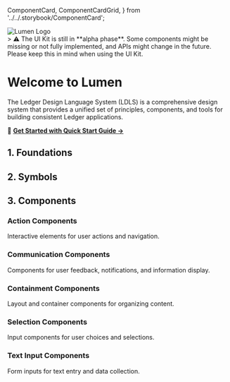   ComponentCard,
  ComponentCardGrid,
} from '../../.storybook/ComponentCard';

<Meta title='Getting Started/Introduction' />

<img src={lumenLogo} className='mobile-logo' alt='Lumen Logo' />

<div className='disclaimer' style={{ display: 'block' }}>
  > ⚠️ The UI Kit is still in **alpha phase**. Some components might be missing
  or not fully implemented, and APIs might change in the future. Please keep
  this in mind when using the UI Kit.
</div>

# Welcome to Lumen

The Ledger Design Language System (LDLS) is a comprehensive design system that provides a unified set of principles, components, and tools for building consistent Ledger applications.

🚀 **[Get Started with Quick Start Guide →](?path=/docs/getting-started-quickstart--docs)**

## 1. Foundations

<ComponentCardGrid>
  <ComponentCard
    title="Colors"
    description="Semantic color system with background, text, border, and status colors for consistent theming."
    href="?path=/docs/foundations-colors--docs"
    emoji="🎨"
  />

<ComponentCard
  title='Typography'
  description='Text styles, scales, and typography tokens for consistent content hierarchy.'
  href='?path=/story/foundations-styles-typography--typography'
  emoji='📝'
/>

<ComponentCard
  title='Spacing'
  description='Spacing tokens and layout system for consistent spacing and positioning.'
  href='?path=/docs/foundations-spacing--docs'
  emoji='📐'
/>

<ComponentCard
  title='Height'
  description='Height tokens for consistent height and spacing.'
  href='?path=/docs/foundations-height--docs'
  emoji='📏'
/>
<ComponentCard
  title='Width'
  description='Width tokens for consistent width and spacing.'
  href='?path=/docs/foundations-width--docs'
  emoji='📏'
/>
<ComponentCard
  title='Border Radius'
  description='Border radius tokens for consistent border radius and spacing.'
  href='?path=/docs/foundations-border-radius--docs'
  emoji='🔘'
/>

</ComponentCardGrid>

## 2. Symbols

<ComponentCardGrid>
  <ComponentCard
    title='Interface Icons'
    description='Comprehensive icon library with 200+ icons in multiple sizes sourced from Figma.'
    href='?path=/docs/symbols-interface-icons--docs'
    emoji='🔣'
  />
</ComponentCardGrid>

## 3. Components

### Action Components

Interactive elements for user actions and navigation.

<ComponentCardGrid>
  <ComponentCard
    title="Button"
    description="Interactive button for actions, navigation, and form submissions. Multiple variants and sizes available."
    href="?path=/docs/action-button--docs"
    emoji="🔘"
  />

<ComponentCard
  title='CardButton'
  description='Card-style button component for displaying actionable cards with content and interactions.'
  href='?path=/docs/action-cardbutton--docs'
  emoji='🃏'
/>

<ComponentCard
  title='InteractiveIcon'
  description='Compact button with icon for space-efficient actions and toolbar interactions.'
  href='?path=/docs/action-InteractiveIcon--docs'
  emoji='🎯'
/>

  <ComponentCard
    title="Link"
    description="Navigation links for routing and external references with proper accessibility."
    href="?path=/docs/action-link--docs"
    emoji="🔗"
  />
</ComponentCardGrid>

### Communication Components

Components for user feedback, notifications, and information display.

<ComponentCardGrid>
  <ComponentCard
    title="Banner"
    description="Prominent messages and announcements for important information and status updates."
    href="?path=/docs/communication-banner--docs"
    emoji="📢"
  />

<ComponentCard
  title='Tag'
  description='Labels and categorization elements for content organization and metadata display.'
  href='?path=/docs/communication-tag--docs'
  emoji='🏷️'
/>

<ComponentCard
  title='Tooltip'
  description='Contextual help and additional information displayed on hover or focus.'
  href='?path=/docs/communication-tooltip--docs'
  emoji='💬'
/>

  <ComponentCard
    title='Skeleton'
    description='Skeleton components for loading states and placeholder content.'
    href='?path=/docs/communication-skeleton--docs'
    emoji='💀'
  />
</ComponentCardGrid>

### Containment Components

Layout and container components for organizing content.

<ComponentCardGrid>
  <ComponentCard
    title="Dialog"
    description="Modal dialogs for focused interactions and important user decisions."
    href="?path=/docs/containment-dialog--docs"
    emoji="🗨️"
  />

<ComponentCard
  title='SheetBar'
  description='Sheet bar component for displaying the header of sheets (Dialogs, bottom sheets etc.).'
  href='?path=/docs/containment-sheetbar--docs'
  emoji='📄'
/>

<ComponentCard
  title='ListItem'
  description='Flexible list items for displaying content in organized lists and menus.'
  href='?path=/docs/containment-listitem--docs'
  emoji='📋'
/>

  <ComponentCard
    title="Tile"
    description="Vertical list items for stacked content display and navigation menus."
    href="?path=/docs/containment-tile--docs"
    emoji="📑"
  />
</ComponentCardGrid>

### Selection Components

Input components for user choices and selections.

<ComponentCardGrid>
  <ComponentCard
    title="Checkbox"
    description="Multi-select input for boolean choices and option selections."
    href="?path=/docs/selection-checkbox--docs"
    emoji="☑️"
  />

  <ComponentCard
    title="Switch"
    description="Toggle control for binary settings and feature activation."
    href="?path=/docs/selection-switch--docs"
    emoji="🔄"
  />
</ComponentCardGrid>

### Text Input Components

Form inputs for text entry and data collection.

<ComponentCardGrid>
  <ComponentCard
    title="Text Input"
    description="Standard text input field for user data entry and form completion."
    href="?path=/docs/input-textinput--docs/"
    emoji="✏️"
  />

<ComponentCard
  title='Search'
  description='Specialized input field for search functionality with search-specific features.'
  href='?path=/docs/input-search--docs'
  emoji='🔍'
/>

<ComponentCard
  title='AmountInput'
  description='Specialized input for monetary amounts and numeric values with formatting.'
  href='?path=/docs/input-amountinput--docs'
  emoji='💰'
/>

  <ComponentCard
    title="AddressInput"
    description="Specialized input field for address entry with QR code scanner action."
    href="?path=/docs/input-addressinput--docs"
    emoji="🏠"
  />
</ComponentCardGrid>

